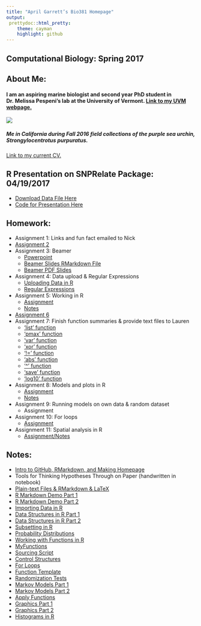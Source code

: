 ```yaml
---
title: "April Garrett’s Bio381 Homepage"
output:
 prettydoc::html_pretty:
    theme: cayman
    highlight: github
---
```


## Computational Biology: Spring 2017


## About Me:
#### I am an aspiring marine biologist and second year PhD student in Dr. Melissa Pespeni's lab at the University of Vermont. [Link to my UVM webpage.](http://www.uvm.edu/~biology/?Page=students/makukhov.php&SM=facultysubmenu.html)

![](IMG_2250.jpg)

##### Me in California during Fall 2016 field collections of the purple sea urchin, *Strongylocentrotus purpuratus*.


[Link to my current CV.](MAKUKHOV_April_CV_January2017.docx)

## R Presentation on SNPRelate Package: 04/19/2017
* [Download Data File Here](OASV2-rmdup-Bio381-filtered.recode.vcf)
* [Code for Presentation Here](RPresentationCode_04_19_17.html)


## Homework:

* Assignment 1: Links and fun fact emailed to Nick     
* [Assignment 2](Homework02.html)
* Assignment 3: Beamer
    + [Powerpoint](2016-12-16-Makukhov-CommitteeMeeting2-Project1.pptx)
    + [Beamer Slides RMarkdown File](Assignment3_Beamer.Rmd)
    + [Beamer PDF Slides](Assignment3_Beamer.pdf)
* Assignment 4: Data upload & Regular Expressions
    + [Uploading Data in R](Assignment4_DataUploadInR.html)
    + [Regular Expressions](Assignment4_RegEx.html)
* Assignment 5: Working in R
    + [Assignment](Assignment5_WorkinginR.html)
    + [Notes](RNotes_Assignment5.R)
* [Assignment 6](Assignment6_FunctionSummariesinR.html)
* Assignment 7: Finish function summaries & provide text files to Lauren
    + ['list' function](list.txt)
    + ['pmax' function](pmax.txt)
    + ['var' function](var.txt)
    + ['xor' function](xor.txt)
    + ['!=' function](ExclamationPointEqualSign.txt)
    + ['abs' function](abs.txt)
    + ['^' function](carrot_operator.txt)
    + ['save' function](save.txt)
    + ['log10' function](log10.txt)
* Assignment 8: Models and plots in R
    + [Assignment](Assignment8_MakingFunctionsAndPlotsinR.html)
    + [Notes](HW8_Script.R)
* Assignment 9: Running models on own data & random dataset
    + Assignment
* Assignment 10: For loops
    + [Assignment](Assignment10_ForLoops.html)
* Assignment 11: Spatial analysis in R
    + [Assignment/Notes](Assignment12_SpatialAnalysis.R)
    

## Notes:

* [Intro to GitHub, RMarkdown, and Making Homepage](2017-01-18-NotesOnGitHubSetup-Intro.txt)
* Tools for Thinking Hypotheses Through on Paper (handwritten in notebook)
* [Plain-text Files & RMarkdown & LaTeX](2017-01-24-CompBioLectureNotes.txt) 
* [R Markdown Demo Part 1](/Users/amakukhov/Desktop/ClassDemos/LectureNotes/MarkdownDem.Rmd)
* [R Markdown Demo Part 2](/Users/amakukhov/Desktop/ClassDemos/LectureNotes/MarkdownDem.R)
* [Importing Data in R](/Users/amakukhov/Desktop/ClassDemos/LectureNotes/DataIn.R)
* [Data Structures in R Part 1](/Users/amakukhov/Desktop/ClassDemos/LectureNotes/DataStructures.R)
* [Data Structures in R Part 2](/Users/amakukhov/Desktop/ClassDemos/LectureNotes/DataStructures2.R)
* [Subsetting in R](/Users/amakukhov/Desktop/ClassDemos/LectureNotes/Subsetting.R)
* [Probability Distributions](/Users/amakukhov/Desktop/ClassDemos/LectureNotes/ProbabilityDistributions.R)
* [Working with Functions in R](/Users/amakukhov/Desktop/ClassDemos/LectureNotes/WorkingWithFunctionsinR.R)
* [MyFunctions](/Users/amakukhov/Desktop/ClassDemos/LectureNotes/MyFunctions.R)
* [Sourcing Script](/Users/amakukhov/Desktop/ClassDemos/LectureNotes/SourcingScript.R)
* [Control Structures](/Users/amakukhov/Desktop/ClassDemos/LectureNotes/ControlStructures_032817.R)
* [For Loops](/Users/amakukhov/Desktop/ClassDemos/LectureNotes/ForLoops.R)
* [Function Template](/Users/amakukhov/Desktop/ClassDemos/LectureNotes/Function_Template)
* [Randomization Tests](/Users/amakukhov/Desktop/ClassDemos/LectureNotes/RandomizationTests_041117.R)
* [Markov Models Part 1](/Users/amakukhov/Desktop/ClassDemos/LectureNotes/MarkovModels.R)
* [Markov Models Part 2](/Users/amakukhov/Desktop/ClassDemos/LectureNotes/Markov2.R)
* [Apply Functions](/Users/amakukhov/Desktop/ClassDemos/LectureNotes/ApplyFunctions.R)
* [Graphics Part 1](/Users/amakukhov/Desktop/ClassDemos/LectureNotes/BaseGraphics.R)
* [Graphics Part 2](/Users/amakukhov/Desktop/ClassDemos/LectureNotes/NewGraphics.R)
* [Histograms in R](/Users/amakukhov/Desktop/ClassDemos/LectureNotes/HistogramCode.R)
